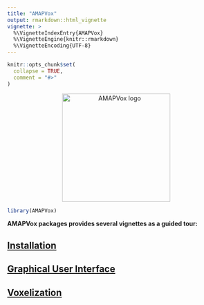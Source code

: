 ```yaml
---
title: "AMAPVox"
output: rmarkdown::html_vignette
vignette: >
  %\VignetteIndexEntry{AMAPVox}
  %\VignetteEngine{knitr::rmarkdown}
  %\VignetteEncoding{UTF-8}
---
```


```r
knitr::opts_chunk$set(
  collapse = TRUE,
  comment = "#>"
)
```

<!-- AMAPVox logo -->
<center><img src="rsc/amapvox-logo.png" alt="AMAPVox logo" width="250"/></center>

```r
library(AMAPVox)
```

**AMAPVox packages provides several vignettes as a guided tour:**

## [Installation](Installation.html)
## [Graphical User Interface](amapvox-gui.html)
## [Voxelization](Voxelization.html)
